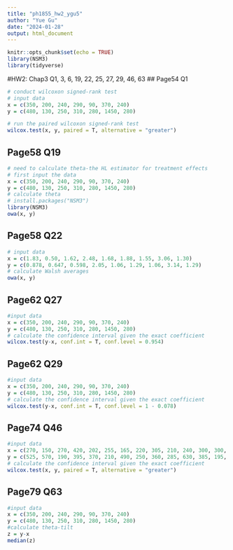 ```yaml
---
title: "ph1855_hw2_ygu5"
author: "Yue Gu"
date: "2024-01-28"
output: html_document
---
```


```r
knitr::opts_chunk$set(echo = TRUE)
library(NSM3)
library(tidyverse)
```


#HW2: Chap3 Q1, 3, 6, 19, 22, 25, 27, 29, 46, 63
## Page54 Q1
```r
# conduct wilcoxon signed-rank test
# input data
x = c(350, 200, 240, 290, 90, 370, 240)
y = c(480, 130, 250, 310, 280, 1450, 280)

# run the paired wilcoxon signed-rank test
wilcox.test(x, y, paired = T, alternative = "greater")
```


## Page58 Q19
```r
# need to calculate theta-the HL estimator for treatment effects
# first input the data
x = c(350, 200, 240, 290, 90, 370, 240)
y = c(480, 130, 250, 310, 280, 1450, 280)
# calculate theta
# install.packages("NSM3")
library(NSM3)
owa(x, y)
```

## Page58 Q22
```r
# input data
x = c(1.83, 0.50, 1.62, 2.48, 1.68, 1.88, 1.55, 3.06, 1.30)
y = c(0.878, 0.647, 0.598, 2.05, 1.06, 1.29, 1.06, 3.14, 1.29)
# calculate Walsh averages
owa(x, y)

```


## Page62 Q27
```r
#input data
x = c(350, 200, 240, 290, 90, 370, 240)
y = c(480, 130, 250, 310, 280, 1450, 280)
# calculate the confidence interval given the exact coefficient
wilcox.test(y-x, conf.int = T, conf.level = 0.954)
```


## Page62 Q29
```r
#input data
x = c(350, 200, 240, 290, 90, 370, 240)
y = c(480, 130, 250, 310, 280, 1450, 280)
# calculate the confidence interval given the exact coefficient
wilcox.test(y-x, conf.int = T, conf.level = 1 - 0.078)

```

## Page74 Q46
```r
#input data
x = c(270, 150, 270, 420, 202, 255, 165, 220, 305, 210, 240, 300, 300, 70)
y = c(525, 570, 190, 395, 370, 210, 490, 250, 360, 285, 630, 385, 195, 295)
# calculate the confidence interval given the exact coefficient
wilcox.test(x, y, paired = T, alternative = "greater")

```

## Page79 Q63
```r
#input data
x = c(350, 200, 240, 290, 90, 370, 240)
y = c(480, 130, 250, 310, 280, 1450, 280)
#calculate theta-tilt
z = y-x
median(z)
```




